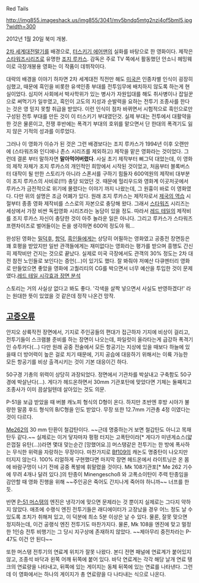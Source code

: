 Red Tails

http://img855.imageshack.us/img855/3041/mv5bndq5mtg2nzi4of5bml5.jpg?width=300

2012년 1월 20일 북미 개봉. 

[[2차 세계대전]]말기를 배경으로, [[터스키기 에어맨]]의 실화를 바탕으로 한 영화이다. 제작은[[스타워즈]]시리즈로 유명한 [[조지 루카스]]. 감독은 주로 TV 쪽에서 활동했던 안소니 헤밍웨이로 극장개봉용 영화는 이 작품이 데뷔작이다.

대략의 배경을 이야기 하자면 2차 세계대전 직전만 해도 [[미국]]은 인종차별 인식이 굉장히 심했고, 때문에 흑인을 비롯한 유색인종 부대를 전투임무에 배치하지 않도록 하는게 현실이었다. 심지어 사회에서 박사학위가 있는 병사가 자원입대를 해도 취사병이나 잡일꾼으로 써먹기가 일쑤였고, 흑인이 고도의 지성과 순발력을 요하는 전투기 조종사를 한다는 것은 영 믿지 못할 취급을 받았다. 이런 인식이 점차 바뀌면서 시험적으로 흑인으로만 구성된 전투 부대를 만든 것이 이 터스키기 부대였던것. 실제 부대는 전투에서 대활약을 한 것은 물론이고, 전쟁 후반에는 폭격기 부대의 호위를 맡으면서 단 한대의 폭격기도 잃지 않은 기적의 성과를 이루었다. 

그러나 이 영화가 이슈가 된 것은 그런 배경보다는 조지 루카스가 1994년 이후 오랜만에 (스타워즈와 인디애나 존스 시리즈를 제외하고) 제작을 맡은 영화라는 것이었다. 그런데 결론 부터 말하자면 '''말아먹어버렸다'''. 사실 초기 제작부터 삐그덕 대었는데, 이 영화의 제작 자체가 조지 루카스의 개인적인 희망에서 시작된 것이었고, 처음부터 블록버스터 대작이 될 만한 스토리가 아니라 스폰서를 구하기 힘들자 600억원의 제작비 대부분이 조지 루카스의 사비로(!!!) 충당 되었던 것. 때문에 헐리우드와 영화계 이곳저곳에서 루카스가 금전적으로 위기에 몰렸다는 이야기 까지 나왔는데, 그 원흉이 바로 이 영화였다. 다만 위의 설명은 조금 어폐가 있다. 원래 조지 루카스는 제작자로서 [[제국의 역습]] 시절부터 종종 영화 제작비를 스스로의 자본으로 충당해 왔다. 그래서 [[스타워즈]] 시리즈는 세상에서 가장 비싼 독립영화 시리즈라는 농담이 있을 정도. 따라서 [[레드 테일]]의 제작비를 조지 루카스 자신이 충당한 것이 아주 놀라운 일은 아니다. 그리고 루카스가 스타워즈 프랜차이즈로 벌어들이는 돈을 생각하면 600억 정도야 뭐...

완성된 영화는 [[밀덕후]], [[항덕]], [[흑인]]들에게는 상당히 어필하는 영화였고 공중전 장면등은 꽤 호평을 받았지만 일반 관객들에게는 재미없다는 영화라는 평가를 받으며 흥행도 간신히 제작비만 건지는 것으로 끝났다. 실제로 미국 극장에서도 관객의 30% 정도는 2차 대전 참전 노인들로 보인다는 증언(…)이 있기도 했다. 잘 봐줘야 저예산 다큐멘터리 영화로 만들었으면 좋았을 영화에 고퀄리티의 CG를 박으면서 너무 예산을 투입한 것이 문제였다.[http://blog.naver.com/yuthmain/90188514344 레드 테일 시각효과 장면 분석]

스토리는 거의 사실상 없다고 봐도 좋다. '각색을 살짝 넣으면서 사실도 반영하겠다!' 라는 원대한 뜻이 있었을 것 같은데 정작 나온건 망작.


== [[영상매체속 공중전 장면의 오류|고증오류]] ==

안지오 상륙작전 장면에서, 기지로 주인공들의 편대가 접근하자 기지에 비상이 걸리고, 전투기들이 스크램블 준비를 하는 장면이 나오는데, 파일럿이 올라타는게 급강하 폭격기인 슈투카다(...) 다만 원래 공중 전술에서 모든 항공기는 지상에 있을 때보다 하늘에 있을때 더 방어력이 높은 걸로 치기 때문에, 기지 공습에 대응하기 위해서는 이륙 가능한 모든 항공기를 비상 출격시키는 것이 기본 대응이긴 하다. 
 
50구경 기총의 위력이 상당히 과장되었다. 정면에서 기관차를 박살내고 구축함도 50구경에 박살난다(...). 게다가 헤드온하면서 30mm 기관포탄에 맞았다면 기체는 둘째치고 조종사가 이미 끔살일텐데 살아있는 것도 의문.

P-51을 보급 받았을 때 버블 캐노피 형식의 D형이 온다. 하지만 초반엔 후방 시야가 불량한 말콤 후드 형식의 B/C형을 인도 받았다. 무장 또한 12.7mm 기관총 4정 이였다는 것이 다르다.

[[Me262]]의 30 mm 탄환이 철갑탄이다. ~~근데 명중하는거 보면 철갑탄도 아니고 목재 탄두 같다.~~ 실제로는 이거 닿자마자 펑펑 터지는 고폭탄이라[* 게다가 미넨게쇼스(얇은껍질 유탄(...))라면 몇대 맞는순간 [망했어요.]] 머스탱같은 전투기는 한 방에 폭사하는 무식한 위력을 자랑하는 무장이다. 마찬가지로 [[Bf109]]의 캐논도 명중탄이 나오지만 터지지 않는다. 100% 리얼하게 구현했다면 마지막 장면 헤드온에서 라이트닝은 온 몸에 바람구멍이 나기 전에 공중 폭발에 휘말렸을 것이다. Mk 108기관포[* Me 262 기수에 무려 4개나 달려 있다.]의 탄종이 Minengeschoß 와 고폭소이탄이 주력 탄종임을 감안할 때 영화 진행을 위해 ~~주인공은 죽어도 간지나게 죽어야 하니까~~ 너프를 한 듯. 

반면 [[P-51 머스탱]]의 엔진은 냉각기에 맞으면 문제라는 것 뿐이지 실제로는 그다지 약하지 않았다. 애초에 수랭식 엔진 전투기들은 래디에이터가 고장났을 경우 어느 정도 날 수 있도록 조치가 취해져 있고, 이 덕분에 최소 5분 이상은 날 수 있다. 물론, 잘못 맞으면 정지하는데, 이건 공랭식 엔진 전투기도 마찬가지다. 물론, Mk 108을 엔진에 맞고 멀정한 1인승 전투 비행기는 그 당시 지구상에 존재하지 않았다. ~~제아무리 중전차라는 P-47도 이건 안 된다~~

또한 머스탱 전투기의 연료계 위치가 잘못 나왔다. 본디 전면 패널에 연료계가 붙어있지 않고, 조종석 바닥과 왼쪽 어깨 뒤쪽에 붙어 있다. 바닥 연료계는 각각 해당 날개 연료 탱크의 연료량을 나타내고, 뒤쪽에 있는 게이지는 동체 뒤쪽에 있는 연료를 나타낸다. 그런데 이 영화에서는 하나의 게이지가 총 연료량을 다 나타내는 식으로 나온다. 
